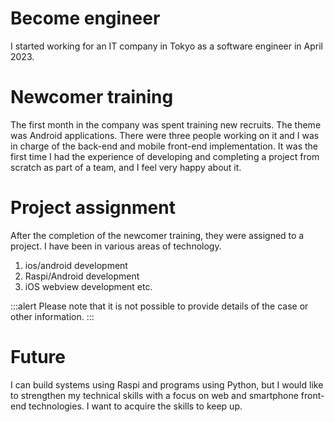 # Become engineer

I started working for an IT company in Tokyo as a software engineer in
April 2023.

# Newcomer training

The first month in the company was spent training new recruits. The theme was
Android applications. There were three people working on it and I was in charge
of the back-end and mobile front-end implementation. It was the first time I had
the experience of developing and completing a project from scratch as part of a
team, and I feel very happy about it.

# Project assignment

After the completion of the newcomer training, they were assigned to a project.
I have been in various areas of technology.

1. ios/android development
1. Raspi/Android development
1. iOS webview development etc.

:::alert 
Please note that it is not possible to provide details of the case or other information. 
:::

# Future

I can build systems using Raspi and programs using Python, but I would like to strengthen my technical skills with a focus on web and smartphone front-end technologies. I want to acquire the skills to keep up.

